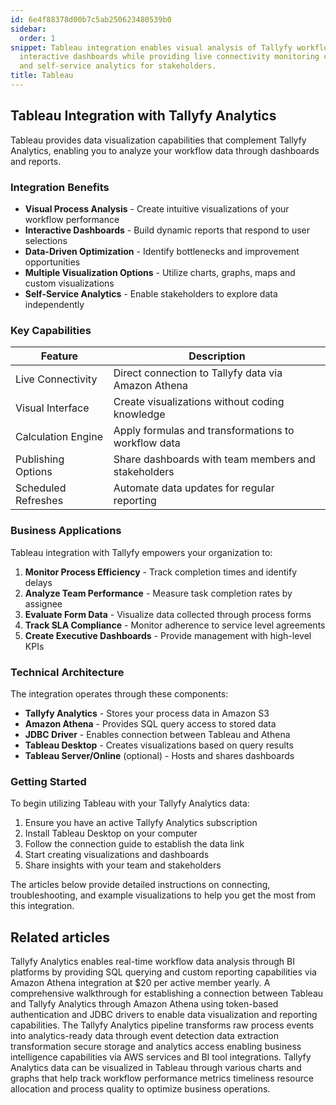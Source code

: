 ```yaml
---
id: 6e4f88378d00b7c5ab250623480539b0
sidebar:
  order: 1
snippet: Tableau integration enables visual analysis of Tallyfy workflow data through
  interactive dashboards while providing live connectivity monitoring capabilities
  and self-service analytics for stakeholders.
title: Tableau
---
```


## Tableau Integration with Tallyfy Analytics

Tableau provides data visualization capabilities that complement Tallyfy Analytics, enabling you to analyze your workflow data through dashboards and reports.

### Integration Benefits

- **Visual Process Analysis** - Create intuitive visualizations of your workflow performance
- **Interactive Dashboards** - Build dynamic reports that respond to user selections
- **Data-Driven Optimization** - Identify bottlenecks and improvement opportunities
- **Multiple Visualization Options** - Utilize charts, graphs, maps and custom visualizations
- **Self-Service Analytics** - Enable stakeholders to explore data independently

### Key Capabilities

| Feature | Description |
|---------|-------------|
| Live Connectivity | Direct connection to Tallyfy data via Amazon Athena |
| Visual Interface | Create visualizations without coding knowledge |
| Calculation Engine | Apply formulas and transformations to workflow data |
| Publishing Options | Share dashboards with team members and stakeholders |
| Scheduled Refreshes | Automate data updates for regular reporting |

### Business Applications

Tableau integration with Tallyfy empowers your organization to:

1. **Monitor Process Efficiency** - Track completion times and identify delays
2. **Analyze Team Performance** - Measure task completion rates by assignee
3. **Evaluate Form Data** - Visualize data collected through process forms
4. **Track SLA Compliance** - Monitor adherence to service level agreements
5. **Create Executive Dashboards** - Provide management with high-level KPIs

### Technical Architecture

The integration operates through these components:

- **Tallyfy Analytics** - Stores your process data in Amazon S3
- **Amazon Athena** - Provides SQL query access to stored data
- **JDBC Driver** - Enables connection between Tableau and Athena
- **Tableau Desktop** - Creates visualizations based on query results
- **Tableau Server/Online** (optional) - Hosts and shares dashboards

### Getting Started

To begin utilizing Tableau with your Tallyfy Analytics data:

1. Ensure you have an active Tallyfy Analytics subscription
2. Install Tableau Desktop on your computer
3. Follow the connection guide to establish the data link
4. Start creating visualizations and dashboards
5. Share insights with your team and stakeholders

The articles below provide detailed instructions on connecting, troubleshooting, and example visualizations to help you get the most from this integration.


<PageTree />


## Related articles
<CardGrid>
<LinkTitleCard header="<b>Integrations > Tallyfy Analytics</b>" href="/products/pro/integrations/analytics/" > Tallyfy Analytics enables real-time workflow data analysis through BI platforms by providing SQL querying and custom reporting capabilities via Amazon Athena integration at $20 per active member yearly. </LinkTitleCard>
<LinkTitleCard header="<b>Tableau > Connect Tableau to Tallyfy</b>" href="/products/pro/integrations/analytics/tableau/how-can-i-connect-tableau-to-my-tallyfy-data/" > A comprehensive walkthrough for establishing a connection between Tableau and Tallyfy Analytics through Amazon Athena using token-based authentication and JDBC drivers to enable data visualization and reporting capabilities. </LinkTitleCard>
<LinkTitleCard header="<b>Analytics > How Tallyfy Analytics works</b>" href="/products/pro/integrations/analytics/how-does-tallyfy-analytics-process-my-data/" > The Tallyfy Analytics pipeline transforms raw process events into analytics-ready data through event detection data extraction transformation secure storage and analytics access enabling business intelligence capabilities via AWS services and BI tool integrations. </LinkTitleCard>
<LinkTitleCard header="<b>Tableau > Sample Tableau visualizations</b>" href="/products/pro/integrations/analytics/tableau/sample-tableau-visualizations/" > Tallyfy Analytics data can be visualized in Tableau through various charts and graphs that help track workflow performance metrics timeliness resource allocation and process quality to optimize business operations. </LinkTitleCard>
</CardGrid>